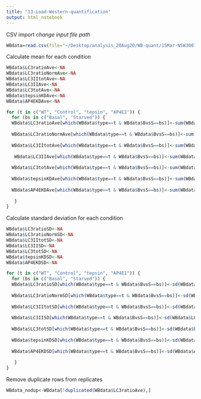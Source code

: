 ```yaml
---
title: "13-Load-Western-quantification"
output: html_notebook
---
```


CSV import
*change input file path*
```r
WBdata=read.csv(file="~/Desktop/analysis_20Aug20/WB-quant/15Mar-NSW3001-NSW3005_quant-results_17Sep20.csv",header=TRUE)

```

Calculate mean for each condition
```r
WBdata$LC3ratioAve<-NA
WBdata$LC3ratioNormAve<-NA
WBdata$LC3IItotAve<-NA
WBdata$LC3IIAve<-NA
WBdata$LC3totAve<-NA
WBdata$tepsinKDAve<-NA
WBdata$AP4EKDAve<-NA

for (t in c("WT", "Control", "tepsin", "AP4E1")) {
  for (bs in c("Basal", "Starved")) {
  WBdata$LC3ratioAve[which(WBdata$type==t & WBdata$BvsS==bs)]<-sum(WBdata$LC3ratio[which(WBdata$type==t & WBdata$BvsS==bs & WBdata$LC3ratio)])/length(which(WBdata$type==t & WBdata$BvsS==bs & WBdata$LC3ratio))
  
  WBdata$LC3ratioNormAve[which(WBdata$type==t & WBdata$BvsS==bs)]<-sum(WBdata$LC3ratioNorm[which(WBdata$type==t & WBdata$BvsS==bs & WBdata$LC3ratioNorm)])/length(which(WBdata$type==t & WBdata$BvsS==bs & WBdata$LC3ratioNorm))
  
  WBdata$LC3IItotAve[which(WBdata$type==t & WBdata$BvsS==bs)]<-sum(WBdata$LC3IItot[which(WBdata$type==t & WBdata$BvsS==bs & WBdata$LC3IItot)])/length(which(WBdata$type==t & WBdata$BvsS==bs & WBdata$LC3IItot))
  
   WBdata$LC3IIAve[which(WBdata$type==t & WBdata$BvsS==bs)]<-sum(WBdata$LC3II[which(WBdata$type==t & WBdata$BvsS==bs & WBdata$LC3II)])/length(which(WBdata$type==t & WBdata$BvsS==bs & WBdata$LC3II))
  
  WBdata$LC3totAve[which(WBdata$type==t & WBdata$BvsS==bs)]<-sum(WBdata$LC3tot[which(WBdata$type==t & WBdata$BvsS==bs & WBdata$LC3tot)])/length(which(WBdata$type==t & WBdata$BvsS==bs & WBdata$LC3tot))
 
  WBdata$tepsinKDAve[which(WBdata$type==t & WBdata$BvsS==bs)]<-sum(WBdata$tepsinKD[which(WBdata$type==t & WBdata$BvsS==bs & WBdata$tepsinKD)])/length(which(WBdata$type==t & WBdata$BvsS==bs & WBdata$tepsinKD))
  
  WBdata$AP4EKDAve[which(WBdata$type==t & WBdata$BvsS==bs)]<-sum(WBdata$AP4EKD[which(WBdata$type==t & WBdata$BvsS==bs & WBdata$AP4EKD)])/length(which(WBdata$type==t & WBdata$BvsS==bs & WBdata$AP4EKD))
  
   }
}


```

Calculate standard deviation for each condition
```r
WBdata$LC3ratioSD<-NA
WBdata$LC3ratioNormSD<-NA
WBdata$LC3IItotSD<-NA
WBdata$LC3IISD<-NA
WBdata$LC3totSD<-NA
WBdata$tepsinKDSD<-NA
WBdata$AP4EKDSD<-NA

for (t in c("WT", "Control", "tepsin", "AP4E1")) {
  for (bs in c("Basal", "Starved")) {
  WBdata$LC3ratioSD[which(WBdata$type==t & WBdata$BvsS==bs)]<-sd(WBdata$LC3ratio[which(WBdata$type==t & WBdata$BvsS==bs & WBdata$LC3ratio)])
 
  WBdata$LC3ratioNormSD[which(WBdata$type==t & WBdata$BvsS==bs)]<-sd(WBdata$LC3ratioNorm[which(WBdata$type==t & WBdata$BvsS==bs & WBdata$LC3ratioNorm)])
  
  WBdata$LC3IItotSD[which(WBdata$type==t & WBdata$BvsS==bs)]<-sd(WBdata$LC3IItot[which(WBdata$type==t & WBdata$BvsS==bs & WBdata$LC3IItot)])
  
  WBdata$LC3IISD[which(WBdata$type==t & WBdata$BvsS==bs)]<-sd(WBdata$LC3II[which(WBdata$type==t & WBdata$BvsS==bs & WBdata$LC3II)])
  
  WBdata$LC3totSD[which(WBdata$type==t & WBdata$BvsS==bs)]<-sd(WBdata$LC3tot[which(WBdata$type==t & WBdata$BvsS==bs & WBdata$LC3tot)])
  
  WBdata$tepsinKDSD[which(WBdata$type==t & WBdata$BvsS==bs)]<-sd(WBdata$tepsinKD[which(WBdata$type==t & WBdata$BvsS==bs & WBdata$tepsinKD)])
  
  WBdata$AP4EKDSD[which(WBdata$type==t & WBdata$BvsS==bs)]<-sd(WBdata$AP4EKD[which(WBdata$type==t & WBdata$BvsS==bs & WBdata$AP4EKD)])
  
   }
}
```

Remove duplicate rows from replicates
```r
WBdata_nodup<-WBdata[!duplicated(WBdata$LC3ratioAve),]
```




